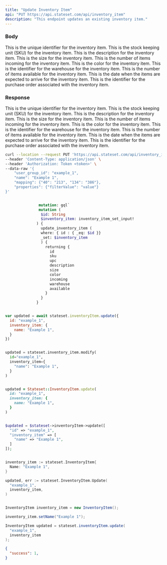 ```yaml
---
title: "Update Inventory Item"
api: "PUT https://api.stateset.com/api/inventory_item"
description: "This endpoint updates an existing inventory item."
---
```


### Body

<ParamField body="id" type="string">
  This is the unique identifier for the inventory item.
</ParamField>

<ParamField body="sku" type="string">
  This is the stock keeping unit (SKU) for the inventory item.
</ParamField>

<ParamField body="description" type="string">
  This is the description for the inventory item.
</ParamField>

<ParamField body="size" type="string">
  This is the size for the inventory item.
</ParamField>

<ParamField body="incoming" type="number">
  This is the number of items incoming for the inventory item.
</ParamField>

<ParamField body="color" type="string">
  This is the color for the inventory item.
</ParamField>

<ParamField body="warehouse" type="number">
  This is the identifier for the warehouse for the inventory item.
</ParamField>

<ParamField body="available" type="number">
  This is the number of items available for the inventory item.
</ParamField>

<ParamField body="arriving" type="date">
  This is the date when the items are expected to arrive for the inventory item.
</ParamField>

<ParamField body="purchase_order_id" type="string">
  This is the identifier for the purchase order associated with the inventory item.
</ParamField>

### Response

<ResponseField name="id" type="string">
  This is the unique identifier for the inventory item.
</ResponseField>

<ResponseField name="sku" type="string">
  This is the stock keeping unit (SKU) for the inventory item.
</ResponseField>

<ResponseField name="description" type="string">
  This is the description for the inventory item.
</ResponseField>

<ResponseField name="size" type="string">
  This is the size for the inventory item.
</ResponseField>

<ResponseField name="incoming" type="number">
  This is the number of items incoming for the inventory item.
</ResponseField>

<ResponseField name="color" type="string">
  This is the color for the inventory item.
</ResponseField>

<ResponseField name="warehouse" type="number">
  This is the identifier for the warehouse for the inventory item.
</ResponseField>

<ResponseField name="available" type="number">
  This is the number of items available for the inventory item.
</ResponseField>

<ResponseField name="arriving" type="date">
  This is the date when the items are expected to arrive for the inventory item.
</ResponseField>

<ResponseField name="purchase_order_id" type="string">
  This is the identifier for the purchase order associated with the inventory item.
</ResponseField>

<RequestExample>

```bash cURL
curl --location --request PUT 'https://api.stateset.com/api/inventory_item' \
--header 'Content-Type: application/json' \
--header 'Authorization: Token <token>' \
--data-raw '{
    "user_group_id": "example_1",
    "name": "Example 1",
    "mapping": {"40": "213", "134": "386"},
    "properties": {"filterValue": "value"}
}'
```

```graphQL GraphQL

               mutation: gql`
               mutation (
                $id: String
                $inventory_item: inventory_item_set_input!
              ) {
                update_inventory_item (
                where: { id : { _eq: $id }}
                _set: $inventory_item
                ) {
                  returning {
                    id
                    sku
                    upc
                    description
                    size
                    color
                    incoming
                    warehouse
                    available
                  }
                }
              }
```

```javascript Node.js

var updated = await stateset.inventoryItem.update({
  id: "example_1",
  inventory_item: {
    name: "Example 1",
  }
})

```

```python Python

updated = stateset.inventory_item.modify(
  id="example_1",
  inventory_item={
    "name": "Example 1",
  }
)

```

```ruby Ruby

updated = Stateset::InventoryItem.update(
  id: "example_1",
  inventory_item: {
    name: "Example 1",
  }
)

```

```php PHP

$updated = $stateset->inventoryItem->update([
  "id" => "example_1",
  "inventory_item" => [
    "name" => "Example 1",
  ]
]);

```

```go Golang

inventory_item := stateset.InventoryItem{
  Name: "Example 1",
}

updated, err := stateset.InventoryItem.Update(
  "example_1",
  inventory_item,
)

```

```java Java

InventoryItem inventory_item = new InventoryItem();

inventory_item.setName("Example 1");

InventoryItem updated = stateset.inventoryItem.update(
  "example_1",
  inventory_item
);

```


</RequestExample>

<ResponseExample>

```json Response
{
  "success": 1,
}
```

</ResponseExample>
